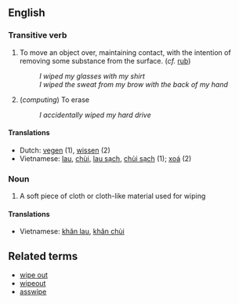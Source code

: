 == English ==

=== Transitive verb ===

# To move an object over, maintaining contact, with the intention of removing some substance from the surface. (''cf.'' [[rub]])
#: ''I wiped my glasses with my shirt''
#: ''I wiped the sweat from my brow with the back of my hand''
# (''computing'') To erase
#: ''I accidentally wiped my hard drive''

==== Translations ====
*Dutch: [[vegen]] (1), [[wissen]] (2)
*Vietnamese: [[lau]], [[chùi]], [[lau sạch]], [[chùi sạch]] (1); [[xoá]] (2)

=== Noun ===

# A soft piece of cloth or cloth-like material used for wiping

====Translations====
*Vietnamese: [[khăn lau]], [[khăn chùi]]

== Related terms ==

* [[wipe out]]
* [[wipeout]]
* [[asswipe]]